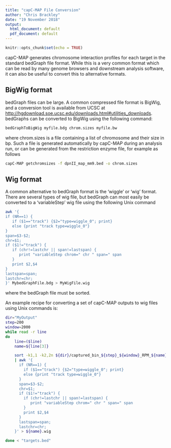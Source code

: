 ```yaml
---
title: "capC-MAP File Conversion"
author: "Chris Brackley"
date: "19 November 2018"
output:
  html_document: default
  pdf_document: default
---
```


```r
knitr::opts_chunk$set(echo = TRUE)
```

capC-MAP generates chromosome interaction profiles for each target in the standard bedGraph file format. While this is a very common format which can be read by many genome browsers and downstream analysis software, it can also be useful to convert this to alternative formats.

## BigWig format

bedGraph files can be large. A common compressed file format is BigWig, and a conversion tool is available from UCSC at <http://hgdownload.soe.ucsc.edu/downloads.html#utilities_downloads>. bedGraphs can be converted to BigWig using the following command:

```bash
bedGraphToBigWig myfile.bdg chrom.sizes myfile.bw
```

where chrom.sizes is a file containing a list of chromosome and their size in bp. Such a file is generated automatically by capC-MAP during an analysis run, or can be generated from the restriction enzyme file, for example as follows

```bash
capC-MAP getchromsizes -f dpnII_map_mm9.bed -o chrom.sizes
```

## Wig format

A common alternative to bedGraph format is the 'wiggle' or 'wig' format. There are several types of wig file, but bedGraph can most easily be converted to a 'variableStep' wig file using the following Unix command

```bash
awk '{
if (NR==1) {
   if ($1=="track") {$2="type=wiggle_0"; print}
   else {print "track type=wiggle_0"}
}
span=$3-$2;
chr=$1;
if ($1!="track") {
   if (chr!=lastchr || span!=lastspan) {
      print "variableStep chrom=" chr " span=" span
   }
   print $2,$4
}
lastspan=span;
lastchr=chr;
}' MybedGraphFile.bdg > MyWigFile.wig
```

where the bedGraph file must be sorted. 

An example recipe for converting a set of capC-MAP outputs to wig files using Unix commands is:

```bash
dir="MyOutput"
step=200
window=2000
while read -r line
do
    line=($line)
    name=${line[3]}

    sort -k1,1 -k2,2n ${dir}/captured_bin_${step}_${window}_RPM_${name}.bdg \
    | awk '{
      if (NR==1) {
        if ($1=="track") {$2="type=wiggle_0"; print}
        else {print "track type=wiggle_0"}
      }
      span=$3-$2;
      chr=$1;
      if ($1!="track") {
        if (chr!=lastchr || span!=lastspan) {
           print "variableStep chrom=" chr " span=" span
        }
        print $2,$4
      }
      lastspan=span;
      lastchr=chr;
    }' > ${name}.wig

done < "targets.bed"

```



